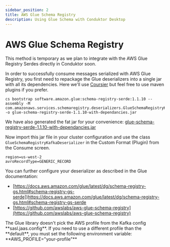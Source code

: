 ```yaml
---
sidebar_position: 2
title: AWS Glue Schema Registry
description: Using Glue Schema with Conduktor Desktop
---
```


# AWS Glue Schema Registry

<Info>
This method is temporary as we plan to integrate with the AWS Glue Registry Serdes directly in
Conduktor soon.
</Info>

In order to successfully consume messages serialized with AWS Glue Registry, you first need to repackage the Glue deserializers into a single jar with all its dependencies. Here we'll use <a href="https://get-coursier.io/docs/cli-bootstrap#assemblies" target="_blank">Coursier</a> but feel free to use maven plugins if you prefer.

```
cs bootstrap software.amazon.glue:schema-registry-serde:1.1.10 --assembly -M com.amazonaws.services.schemaregistry.deserializers.GlueSchemaRegistryKafkaDeserializer -o glue-schema-registry-serde-1.1.10-with-dependancies.jar
```

We have also generated the fat jar for your convenience: <a href="/assets/glue-schema-registry-serde-1.1.10-with-dependancies.jar">glue-schema-registry-serde-1.1.10-with-dependancies.jar</a>

Now import this jar file in your cluster configuration and use the class `GlueSchemaRegistryKafkaDeserializer` in the Custom Format (Plugin) from the Consume screen.

```
region=us-west-2
avroRecordType=GENERIC_RECORD
```

<Tip>
You can further configure your deserializer as described in the Glue documentation:

- [https://docs.aws.amazon.com/glue/latest/dg/schema-registry-gs.html#schema-registry-gs-serde])https://docs.aws.amazon.com/glue/latest/dg/schema-registry-gs.html#schema-registry-gs-serde
- [https://github.com/awslabs/aws-glue-schema-registry](https://github.com/awslabs/aws-glue-schema-registry)
</Tip>

<Warning>
The Glue library doesn't pick the AWS profile from the Kafka config
**sasl.jaas.config**. If you need to use a different profile than the
**default**, you must set the following environment variable:
**AWS_PROFILE="your-profile"**
</Warning>